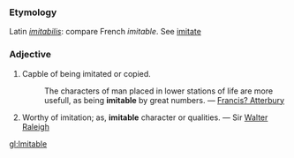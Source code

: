===Etymology===
Latin ''[[imitabilis]]'': compare French ''imitable''. See [[imitate]]
===Adjective===
#Capble of being imitated or copied.
#:The characters of man placed in lower stations of life are more usefull, as being '''imitable''' by great numbers. &mdash; [[Francis? Atterbury]]
#Worthy of imitation; as, '''imitable''' character or qualities. &mdash; Sir [[Walter Raleigh]]

[[gl:Imitable]]